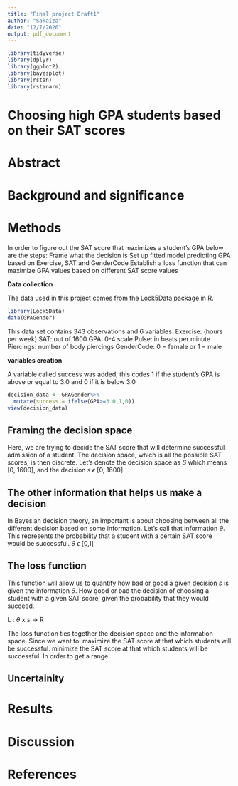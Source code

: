 ```yaml
---
title: "Final project Draft1"
author: "Sakaiza"
date: "12/7/2020"
output: pdf_document
---
```


```r
library(tidyverse)
library(dplyr)
library(ggplot2)
library(bayesplot)
library(rstan)
library(rstanarm)
```

# Choosing high GPA students based on their SAT scores

# Abstract




# Background and significance



# Methods
In order to figure out the SAT score that maximizes a student's GPA below are the steps: 
Frame what the decision is
Set up fitted model predicting GPA based on Exercise, SAT and GenderCode
Establish a loss function that can maximize GPA values based on different SAT score values


**Data collection**

The data used in this project comes from the Lock5Data package in R. 
```r
library(Lock5Data)
data(GPAGender)

```

This data set contains 343 observations and 6 variables. 
Exercise: (hours per week)
SAT: out of 1600
GPA: 0-4 scale
Pulse: in beats per minute
Piercings: number of body piercings
GenderCode: 0 = female or 1 = male

**variables creation**

A variable called success was added, this codes 1 if the student's GPA is above or equal to  3.0 and 0 if it is below 3.0

```r
decision_data <- GPAGender%>%
  mutate(success = ifelse(GPA>=3.0,1,0))
view(decision_data)

```
## Framing the decision space

Here, we are trying to decide the SAT score that will determine successful admission of a student. The decision space, which is all the possible SAT scores, is then discrete. Let's denote the decision space as _S_ which means [0, 1600], and the decision _s_ $\epsilon$ [0, 1600]. 



## The other information that helps us make a decision
In Bayesian decision theory, an important is about choosing between all the different decision based on some information. 
Let's call that information $\theta$. This represents the probability that a student with a certain SAT score would be successful. $\theta$ $\epsilon$ [0,1]

## The loss function
This function will allow us to quantify how bad or good a given decision _s_ is given the information $\theta$. 
How good or bad the decision of choosing a student with a given SAT score, given the probability that they would succeed. 

L : $\theta$ x _s_ -> R

The loss function ties together the decision space and the information space. 
Since we want to:
maximize the SAT score at that which students will be successful.
minimize the SAT score at that which students will be successful.
In order to get a range. 


## Uncertainity


# Results


# Discussion 


# References
